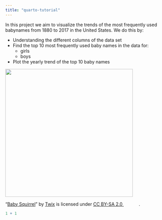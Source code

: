 ```yaml
---
title: "quarto-tutorial"
---
```


In this project we aim to visualize the trends of the most frequently used babynames from 1880 to 2017 in the United States. We do this by:

- Understanding the different columns of the data set
- Find the top 10 most frequently used baby names in the data for:
   - girls
   - boys
- Plot the yearly trend of the top 10 baby names 



![](https://live.staticflickr.com/33/43129993_d1e6e6dbd3.jpg){fig-align="right" width=400}
<p class="attribution">"<a rel="noopener noreferrer" href="https://www.flickr.com/photos/99181158@N00/43129993">Baby Squirrel</a>" by <a rel="noopener noreferrer" href="https://www.flickr.com/photos/99181158@N00">Twix</a> is licensed under <a rel="noopener noreferrer" href="https://creativecommons.org/licenses/by-sa/2.0/?ref=openverse">CC BY-SA 2.0 <img src="https://mirrors.creativecommons.org/presskit/icons/cc.svg" style="height: 1em; margin-right: 0.125em; display: inline;" /><img src="https://mirrors.creativecommons.org/presskit/icons/by.svg" style="height: 1em; margin-right: 0.125em; display: inline;" /><img src="https://mirrors.creativecommons.org/presskit/icons/sa.svg" style="height: 1em; margin-right: 0.125em; display: inline;" /></a>.</p>


```r
1 + 1
```


